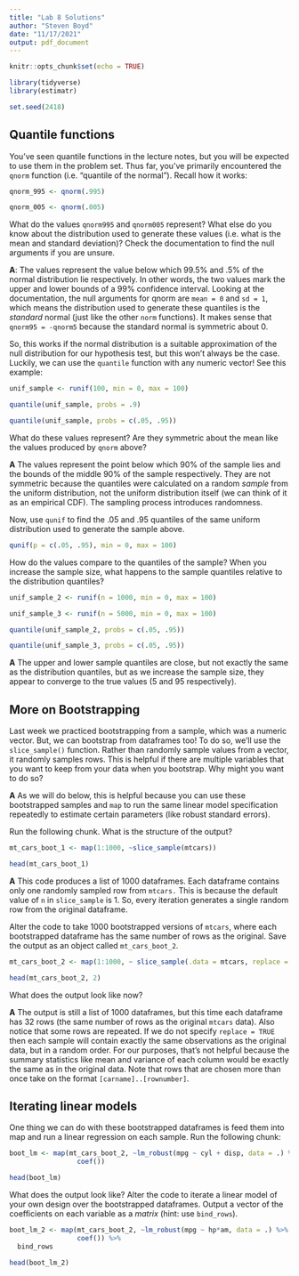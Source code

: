 ---
title: "Lab 8 Solutions"
author: "Steven Boyd"
date: "11/17/2021"
output: pdf_document
---

```{r setup, include=FALSE}
knitr::opts_chunk$set(echo = TRUE)
```

```{r, echo=FALSE}
library(tidyverse)
library(estimatr)

set.seed(2418)
```

## Quantile functions

You've seen quantile functions in the lecture notes, but you will be expected to use them in the problem set. Thus far, you've primarily encountered the `qnorm` function (i.e. "quantile of the normal"). Recall how it works:

```{r}
qnorm_995 <- qnorm(.995)

qnorm_005 <- qnorm(.005)
```

What do the values `qnorm995` and `qnorm005` represent? What else do you know about the distribution used to generate these values (i.e. what is the mean and standard deviation)? Check the documentation to find the null arguments if you are unsure. 

**A**: The values represent the value below which 99.5% and .5% of the normal distribution lie respectively. In other words, the two values mark the upper and lower bounds of a 99% confidence interval. Looking at the documentation, the null arguments for qnorm are `mean = 0` and `sd = 1`, which means the distribution used to generate these quantiles is the *standard* normal (just like the other `norm` functions). It makes sense that `qnorm95 = -qnorm5` because the standard normal is symmetric about 0.

So, this works if the normal distribution is a suitable approximation of the null distribution for our hypothesis test, but this won't always be the case. Luckily, we can use the `quantile` function with any numeric vector! See this example:

```{r}
unif_sample <- runif(100, min = 0, max = 100)

quantile(unif_sample, probs = .9)

quantile(unif_sample, probs = c(.05, .95))
```

What do these values represent? Are they symmetric about the mean like the values produced by `qnorm` above? 

**A** The values represent the point below which 90% of the sample lies and the bounds of the middle 90% of the sample respectively. They are not symmetric because the quantiles were calculated on a random *sample* from the uniform distribution, not the uniform distribution itself (we can think of it as an empirical CDF). The sampling process introduces randomness. 

Now, use `qunif` to find the .05 and .95 quantiles of the same uniform distribution used to generate the sample above.  

```{r}
qunif(p = c(.05, .95), min = 0, max = 100)
```

How do the values compare to the quantiles of the sample? When you increase the sample size, what happens to the sample quantiles relative to the distribution quantiles?

```{r}
unif_sample_2 <- runif(n = 1000, min = 0, max = 100)

unif_sample_3 <- runif(n = 5000, min = 0, max = 100)

quantile(unif_sample_2, probs = c(.05, .95))

quantile(unif_sample_3, probs = c(.05, .95))
```
**A** The upper and lower sample quantiles are close, but not exactly the same as the distribution quantiles, but as we increase the sample size, they appear to converge to the true values (5 and 95 respectively).

## More on Bootstrapping

Last week we practiced bootstrapping from a sample, which was a numeric vector. But, we can bootstrap from dataframes too! To do so, we'll use the `slice_sample()` function. Rather than randomly sample values from a vector, it randomly samples rows. This is helpful if there are multiple variables that you want to keep from your data when you bootstrap. Why might you want to do so?

**A** As we will do below, this is helpful because you can use these bootstrapped samples and `map` to run the same linear model specification repeatedly to estimate certain parameters (like robust standard errors). 

Run the following chunk. What is the structure of the output?

```{r}
mt_cars_boot_1 <- map(1:1000, ~slice_sample(mtcars))

head(mt_cars_boot_1)
```

**A** This code produces a list of 1000 dataframes. Each dataframe contains only one randomly sampled row from `mtcars.` This is because the default value of `n` in `slice_sample` is 1. So, every iteration generates a single random row from the original dataframe. 

Alter the code to take 1000 bootstrapped versions of `mtcars`, where each bootstrapped dataframe has the same number of rows as the original. Save the output as an object called `mt_cars_boot_2`. 

```{r}
mt_cars_boot_2 <- map(1:1000, ~ slice_sample(.data = mtcars, replace = TRUE, n = nrow(mtcars)))

head(mt_cars_boot_2, 2)
```

What does the output look like now?

**A** The output is still a list of 1000 dataframes, but this time each dataframe has 32 rows (the same number of rows as the original `mtcars` data). Also notice that some rows are repeated. If we do not specify `replace = TRUE` then each sample will contain exactly the same observations as the original data, but in a random order. For our purposes, that's not helpful because the summary statistics like mean and variance of each column would be exactly the same as in the original data. Note that rows that are chosen more than once take on the format `[carname]..[rownumber]`.

## Iterating linear models

One thing we can do with these bootstrapped dataframes is feed them into map and run a linear regression on each sample. Run the following chunk:

```{r}
boot_lm <- map(mt_cars_boot_2, ~lm_robust(mpg ~ cyl + disp, data = .) %>%
                 coef()) 

head(boot_lm)
```

What does the output look like? Alter the code to iterate a linear model of your own design over the bootstrapped dataframes. Output a vector of the coefficients on each variable as a *matrix* (hint: use `bind_rows`). 

```{r}
boot_lm_2 <- map(mt_cars_boot_2, ~lm_robust(mpg ~ hp*am, data = .) %>%
                 coef()) %>%
  bind_rows

head(boot_lm_2)
```